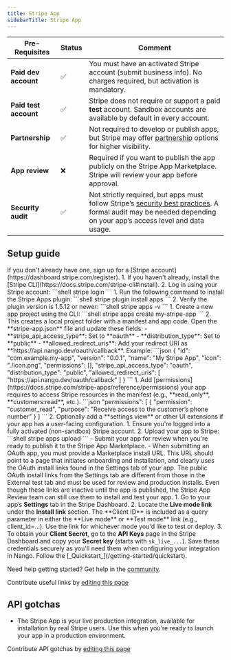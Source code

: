 ```yaml
---
title: Stripe App
sidebarTitle: Stripe App
---
```




<StatusWidget service="stripe" />

<Overview />
<PreBuiltTooling />
<PreBuiltUseCases />

| Pre-Requisites        | Status | Comment                                                                                                                                                                                             |
| --------------------- | ------ | --------------------------------------------------------------------------------------------------------------------------------------------------------------------------------------------------- |
| **Paid dev account**  | ✅      | You must have an activated Stripe account (submit business info). No charges required, but activation is mandatory.                                                                                 |
| **Paid test account** | ✅      | Stripe does not require or support a paid **test** account. Sandbox accounts are available by default in every account.                                                                                       |
| **Partnership**       | ✅      | Not required to develop or publish apps, but Stripe may offer [partnership](https://docs.stripe.com/partners#:~:text=To%20become%20a%20Stripe%20partner,the%20Stripe%20Partner%20Ecosystem%20Agreement.) options for higher visibility.                                                                                            |
| **App review**        | ❌      | Required if you want to publish the app publicly on the Stripe App Marketplace. Stripe will review your app before approval.                                                                        |
| **Security audit**    | ✅     | Not strictly required, but apps must follow Stripe’s [security best practices](https://stripe.com/docs/security). A formal audit may be needed depending on your app’s access level and data usage. |


## Setup guide

<Steps>
  <Step title="Create a Stripe account">
    If you don't already have one, sign up for a [Stripe account](https://dashboard.stripe.com/register).
  </Step>
  <Step title="Install Stripe CLI">
    1. If you haven't already, install the [Stripe CLI](https://docs.stripe.com/stripe-cli#install).
    2. Log in using your Stripe account:
       ```shell
       stripe login
       ```
  </Step>

  <Step title="Install the Stripe Apps CLI plugin">
    1. Run the following command to install the Stripe Apps plugin:
       ```shell
       stripe plugin install apps
       ```
    2. Verify the plugin version is 1.5.12 or newer:
        ```shell
        stripe apps -v
        ```
  </Step>

  <Step title="Create your Stripe App">
    1. Create a new app project using the CLI:
       ```shell
       stripe apps create my-stripe-app
       ```
    2. This creates a local project folder with a manifest and app code.
  </Step>

  <Step title="Edit the app manifest">
    Open the **stripe-app.json** file and update these fields:
    - **stripe_api_access_type**: Set to **oauth**
    - **distribution_type**: Set to **public**
    - **allowed_redirect_uris**: Add your redirect URI as **https://api.nango.dev/oauth/callback**. Example:
    ```json
    {
      "id": "com.example.my-app",
      "version": "0.0.1",
      "name": "My Stripe App",
      "icon": "./icon.png",
      "permissions": [],
      "stripe_api_access_type": "oauth",
      "distribution_type": "public",
      "allowed_redirect_uris": [
        "https://api.nango.dev/oauth/callback"
      ]
    }
    ```
  </Step>

  <Step title="Add required permissions and UI (optional)">
    1. Add [permissions](https://docs.stripe.com/stripe-apps/reference/permissions) your app requires to access Stripe resources in the manifest (e.g., **read_only**, **customers:read**, etc.).
    ```json
    "permissions": [
        {
            "permission": "customer_read",
            "purpose": "Receive access to the customer’s phone number"
        }
    ]
  ```
    2. Optionally add a **settings view** or other UI extensions if your app has a user-facing configuration.
  </Step>
  <Step title="Upload your app to Stripe (requires live account)">
    1. Ensure you're logged into a fully activated (non-sandbox) Stripe account.
    2. Upload your app to Stripe:
       ```shell
       stripe apps upload
       ```
  </Step>

<Step title="Publish your app">
    - Submit your app for review when you're ready to publish it to the Stripe App Marketplace.
    - When submitting an OAuth app, you must provide a Marketplace install URL. This URL should point to a page that initiates onboarding and installation, and clearly uses the OAuth install links found in the Settings tab of your app.
    <Note>The public OAuth install links from the Settings tab are different from those in the External test tab and must be used for review and production installs. Even though these links are inactive until the app is published, the Stripe App Review team can still use them to install and test your app.</Note>
</Step>

<Step title="Obtain your Client ID and Client Secret">
  1. Go to your app’s <strong>Settings</strong> tab in the Stripe Dashboard.
  2. Locate the <strong>Live mode link</strong> under the <strong>Install link</strong> section. The **Client ID** is included as a query parameter in either the **Live mode** or **Test mode** link (e.g., client_id=...). Use the link for whichever mode you'd like to test or deploy.
  3. To obtain your <strong>Client Secret</strong>, go to the <strong>API Keys</strong> page in the Stripe Dashboard and copy your <strong>Secret key</strong> (starts with <code>sk_live_...</code>).
  Save these credentials securely as you'll need them when configuring your integration in Nango.
</Step>

  <Step title="Next">
    Follow the [_Quickstart_](/getting-started/quickstart).
  </Step>
</Steps>

<Tip>Need help getting started? Get help in the [community](https://nango.dev/slack).</Tip>

<UsefulLinks />

<Note>Contribute useful links by [editing this page](https://github.com/nangohq/nango/tree/master/docs/integrations/all/stripe-app.mdx)</Note>

<CommonScopes />

## API gotchas
- The Stripe App is your live production integration, available for installation by real Stripe users. Use this when you're ready to launch your app in a production environment.

<Note>Contribute API gotchas by [editing this page](https://github.com/nangohq/nango/tree/master/docs/integrations/all/stripe-app.mdx)</Note>

